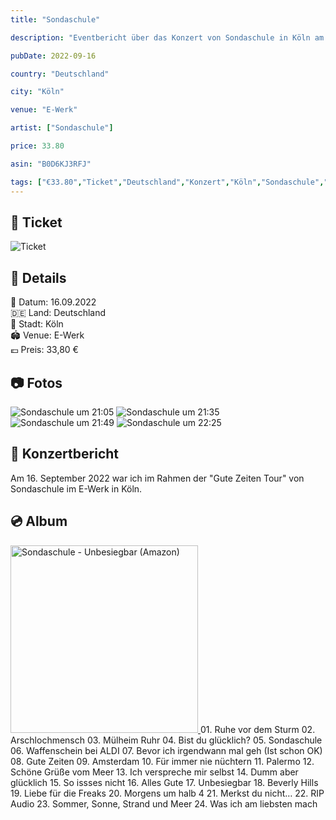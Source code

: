 ```yaml
---
title: "Sondaschule"

description: "Eventbericht über das Konzert von Sondaschule in Köln am 16. September 2022 im E-Werk."

pubDate: 2022-09-16

country: "Deutschland"

city: "Köln"

venue: "E-Werk"

artist: ["Sondaschule"]

price: 33.80

asin: "B0D6KJ3RFJ"

tags: ["€33.80","Ticket","Deutschland","Konzert","Köln","Sondaschule","2022"]
---
```




## 🎫 Ticket

![Ticket](../../../gallery/2022/09/16/2022-09-16_20-00-00.jpg)

## 📌 Details
📅 Datum: 16.09.2022  
🇩🇪 Land: Deutschland  
📍 Stadt: Köln  
🏟️ Venue: E-Werk  
💶 Preis: 33,80 €  

## 📷 Fotos

<CardGrid>
  <Card title="20:47" icon="image">
    <Image src={img2105} alt="Sondaschule um 21:05" widths={[300, 600, 900]} sizes="(max-width: 600px) 100vw, 600px" />
  </Card>
  <Card title="21:35" icon="image">
    <Image src={img2135} alt="Sondaschule um 21:35" widths={[300, 600, 900]} sizes="(max-width: 600px) 100vw, 600px" />
  </Card>
  <Card title="21:49" icon="image">
    <Image src={img2149} alt="Sondaschule um 21:49" widths={[300, 600, 900]} sizes="(max-width: 600px) 100vw, 600px" />
  </Card>
  <Card title="22:25" icon="image">
    <Image src={img2225} alt="Sondaschule um 22:25" widths={[300, 600, 900]} sizes="(max-width: 600px) 100vw, 600px" />
  </Card>
</CardGrid>

## 🎤 Konzertbericht

Am 16. September 2022 war ich im Rahmen der "Gute Zeiten Tour" von Sondaschule im E-Werk in Köln. 

## 💿 Album

<Card title="Unbesiegbar" icon="seti:audio">
  <a href="https://www.amazon.de/dp/B0D6KJ3RFJ?tag=mysteryland-21" target="_blank" rel="noopener noreferrer">
    <img src="https://m.media-amazon.com/images/I/81N9XohkYWL._SL1500_.jpg" alt="Sondaschule - Unbesiegbar (Amazon)" width="300" />
  </a>
</Card>

<Card title="Setlist" icon="list-format">
01. Ruhe vor dem Sturm
02. Arschlochmensch
03. Mülheim Ruhr
04. Bist du glücklich?
05. Sondaschule
06. Waffenschein bei ALDI
07. Bevor ich irgendwann mal geh (Ist schon OK)
08. Gute Zeiten
09. Amsterdam
10. Für immer nie nüchtern
11. Palermo
12. Schöne Grüße vom Meer
13. Ich verspreche mir selbst
14. Dumm aber glücklich
15. So issses nicht
16. Alles Gute
17. Unbesiegbar
18. Beverly Hills
19. Liebe für die Freaks
20. Morgens um halb 4
21. Merkst du nicht…
22. RIP Audio
23. Sommer, Sonne, Strand und Meer
24. Was ich am liebsten mach
</Card>

<LinkCard
    title="Mehr Informationen"
    href="https://fanieng.com/2022/09/16/sondaschule-koeln-e-werk/"
/>
